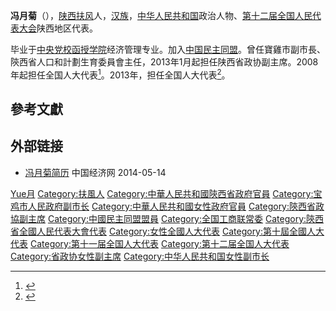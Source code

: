 '''冯月菊'''（{{bd|1955年||}}），[[陕西|陕西]][[扶风|扶风]]人，[[汉族|汉族]]，[[中华人民共和国|中华人民共和国]]政治人物、[[第十二届全国人民代表大会|第十二届全国人民代表大会]]陕西地区代表。

毕业于[[中央党校函授学院|中央党校函授学院]]经济管理专业。加入[[中国民主同盟|中国民主同盟]]。曾任寶雞市副市長、陝西省人口和計劃生育委員會主任，2013年1月起担任陕西省政协副主席。2008年起担任全国人大代表<ref>{{cite news|title=全国人大代表信息-冯月菊|url=http://210.82.31.1:8084/delegate/viewDelegate.action?dbid=112457|accessdate=2013-04-05|newspaper=全国人大网|archive-url=https://web.archive.org/web/20150119081021/http://www.npc.gov.cn/delegate/viewDelegate.action?dbid=112457|archive-date=2015-01-19|dead-url=yes}}</ref>。2013年，担任全国人大代表<ref>{{cite news|title=全国人大代表信息-冯月菊|url=http://210.82.31.1:8084/delegate/viewDelegate.action?dbid=122445|accessdate=2013-04-05|newspaper=全国人大网|archive-url=https://web.archive.org/web/20140527220542/http://www.npc.gov.cn/delegate/viewDelegate.action?dbid=122445|archive-date=2014-05-27|dead-url=yes}}</ref>。

== 參考文獻 ==
{{reflist}}

== 外部链接 ==
* [http://district.ce.cn/newarea/sddy/201301/31/t20130131_24082289_8.shtml 冯月菊简历]{{Wayback|url=http://district.ce.cn/newarea/sddy/201301/31/t20130131_24082289_8.shtml |date=20140514230004 }} 中国经济网 2014-05-14

{{中国政治人物小作品}}
{{中华全国工商业联合会第十一届执行委员会}}

{{Authority control}}
{{DEFAULTSORT:Feng馮}}
[[Category:馮姓|Yue月]]
[[Category:扶風人|Category:扶風人]]
[[Category:中華人民共和國陝西省政府官員|Category:中華人民共和國陝西省政府官員]]
[[Category:宝鸡市人民政府副市长|Category:宝鸡市人民政府副市长]]
[[Category:中華人民共和國女性政府官員|Category:中華人民共和國女性政府官員]]
[[Category:陝西省政協副主席|Category:陝西省政協副主席]]
[[Category:中國民主同盟盟員|Category:中國民主同盟盟員]]
[[Category:全国工商联常委|Category:全国工商联常委]]
[[Category:陝西省全國人民代表大會代表|Category:陝西省全國人民代表大會代表]]
[[Category:女性全國人大代表|Category:女性全國人大代表]]
[[Category:第十屆全國人大代表|Category:第十屆全國人大代表]]
[[Category:第十一届全国人大代表|Category:第十一届全国人大代表]]
[[Category:第十二届全国人大代表|Category:第十二届全国人大代表]]
[[Category:省政协女性副主席|Category:省政协女性副主席]]
[[Category:中华人民共和国女性副市长|Category:中华人民共和国女性副市长]]
